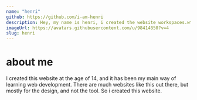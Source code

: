 ```yaml
---
name: "henri"
github: https://github.com/i-am-henri
description: Hey, my name is henri, i created the website workspaces.wtf
imageUrl: https://avatars.githubusercontent.com/u/98414850?v=4
slug: henri
---
```

# about me
I created this website at the age of 14, and it has been my main way of learning web development. There are much websites like this out there, but mostly for the design, and not the tool. So i created this website.